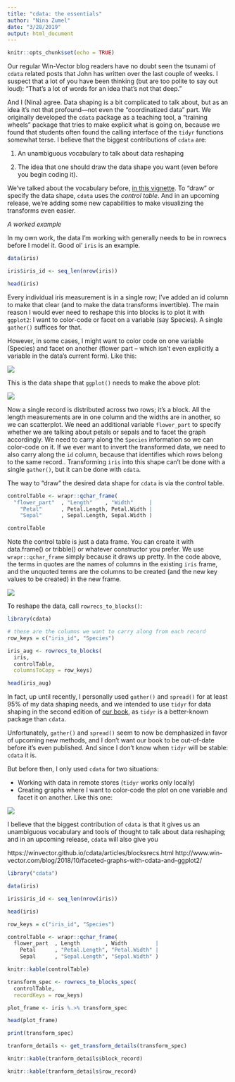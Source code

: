 ```yaml
---
title: "cdata: the essentials"
author: "Nina Zumel"
date: "3/28/2019"
output: html_document
---
```


```r
knitr::opts_chunk$set(echo = TRUE)
```

Our regular Win-Vector blog readers have no doubt seen the tsunami of `cdata` related posts
that John has written over the last couple of weeks. I suspect that a lot of you have been thinking
(but are too polite to say out loud): "That's a lot of words for an idea that's not that deep."

And I (Nina) agree. Data shaping is a bit complicated to talk about, but as an idea it's not that profound---not even the "coordinatized data" part. We originally developed the `cdata` package as a teaching tool, a "training wheels" package that tries to make explicit what is going on, because we found that students often found the calling interface of the `tidyr` functions somewhat terse. I believe that the biggest contributions of `cdata` are:

1) An unambiguous vocabulary to talk about data reshaping

2) The idea that one should draw the data shape you want (even before you begin coding it).

We've talked about the vocabulary before, [in this vignette](https://winvector.github.io/cdata/articles/blocksrecs.html). To "draw" or specify the data shape, `cdata` uses the *control table*. And in an upcoming release, we're adding some new capabilities to make visualizing the transforms even easier.

*A worked example*

In my own work, the data I'm working with generally needs to be in rowrecs before I model it. Good ol' `iris` is an example.

```r
data(iris)

iris$iris_id <- seq_len(nrow(iris))

head(iris)

```

Every individual iris measurement is in a single row; I've added an id column to make that clear (and to make
the data transforms invertible). The main reason I would ever need to reshape this into blocks is to plot it with
`ggplot2`: I want to color-code or facet on a variable (say Species). A single `gather()` suffices for that.

However, in some cases, I might want to color code on one variable (Species) and facet on another (flower part -- which isn't even explicitly a variable in the data's current form). Like this:

![](http://www.win-vector.com/blog/wp-content/uploads/2018/10/unnamed-chunk-2-1.png)

This is the data shape that `ggplot()` needs to make the above plot:

![](https://winvector.github.io/cdata/articles/blocks_to_rowrecs.png)

Now a single record is distributed across two rows; it's a block. All the length measurements are in one column and the widths are in another, so we can scatterplot.  We need an additional variable `flower_part` to specify whether we are talking about petals or sepals and to facet the graph accordingly. We need to carry along the `Species` information so we can color-code on it. If we ever want to invert the transformed data, we need to also carry along the `id` column, because that identifies which rows belong to the same record.. Transforming `iris` into this shape can't be done with a single `gather()`, but it can be done with `cdata`. 

The way to "draw" the desired data shape for `cdata` is via the control table.

```r
controlTable <- wrapr::qchar_frame(
  "flower_part"  , "Length"    , "Width"     |
    "Petal"      , Petal.Length, Petal.Width |
    "Sepal"      , Sepal.Length, Sepal.Width )

controlTable
```

Note the control table is just a data frame. You can create it with data.frame() or tribble() or whatever constructor you prefer. We use `wrapr::qchar_frame` simply because it draws up pretty. In the code above, the terms in quotes are the names of columns in the existing `iris` frame, and the unquoted terms are the columns to be created (and the new key values to be created) in the new frame.

![](https://winvector.github.io/cdata/articles/rowrecs_to_blocks.png)

To reshape the data, call `rowrecs_to_blocks()`:

```r
library(cdata)

# these are the columns we want to carry along from each record
row_keys = c("iris_id", "Species")

iris_aug <- rowrecs_to_blocks(
  iris,
  controlTable,
  columnsToCopy = row_keys)

head(iris_aug)
```



In fact, up until recently, I personally used `gather()` and `spread()` for at least 95% of my data shaping needs, and we intended to use `tidyr` for data shaping in the second edition of [our book](https://www.manning.com/books/practical-data-science-with-r-second-edition), as `tidyr` is a better-known package than `cdata`.

Unfortunately, `gather()` and `spread()` seem to now be demphasized in favor of upcoming new methods, and I don't want our book to be out-of-date before it's even published. And since I don't know when `tidyr` will be stable: `cdata` it is.

But before then, I only used `cdata` for two situations:

* Working with data in remote stores (`tidyr` works only locally)
* Creating graphs where I want to color-code the plot on one variable and facet it on another. Like this one:

![](http://www.win-vector.com/blog/wp-content/uploads/2018/10/unnamed-chunk-2-1.png)



I believe that the biggest contribution of `cdata` is that it gives us an unambiguous vocabulary and tools of thought to talk about data reshaping; and in an upcoming release, `cdata` will also give you  














https://winvector.github.io/cdata/articles/blocksrecs.html
http://www.win-vector.com/blog/2018/10/faceted-graphs-with-cdata-and-ggplot2/

```r
library("cdata")

data(iris)

iris$iris_id <- seq_len(nrow(iris))

head(iris)

row_keys = c("iris_id", "Species")

controlTable <- wrapr::qchar_frame(
  flower_part  , Length        , Width         |
    Petal      , "Petal.Length", "Petal.Width" |
    Sepal      , "Sepal.Length", "Sepal.Width" )

knitr::kable(controlTable)

transform_spec <- rowrecs_to_blocks_spec(
  controlTable,
  recordKeys = row_keys)

plot_frame <- iris %.>% transform_spec

head(plot_frame)

print(transform_spec)

tranform_details <- get_transform_details(transform_spec)

knitr::kable(tranform_details$block_record)

knitr::kable(tranform_details$row_record)
```

